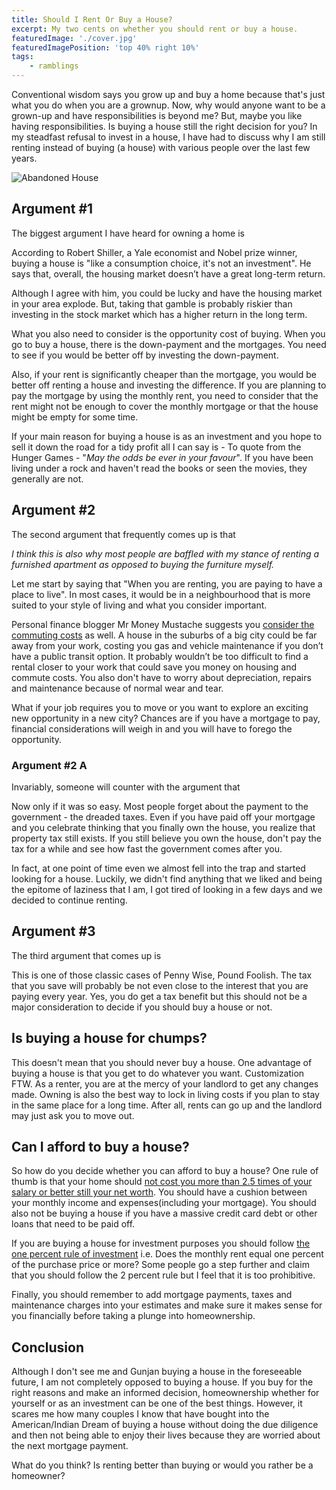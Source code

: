 ```yaml
---
title: Should I Rent Or Buy a House?
excerpt: My two cents on whether you should rent or buy a house.
featuredImage: './cover.jpg'
featuredImagePosition: 'top 40% right 10%'
tags:
    - ramblings
---
```


Conventional wisdom says you grow up and buy a home because that's just what you do when you are a grownup. Now, why
would anyone want to be a grown-up and have responsibilities is beyond me? But, maybe you like having responsibilities.
Is buying a house still the right decision for you? In my steadfast refusal to invest in a house, I have had to discuss
why I am still renting instead of buying (a house) with various people over the last few years.

![Abandoned House](./cover.jpg)

## Argument #1

The biggest argument I have heard for owning a home is

<Quote quote="It's an investement." />

According to Robert Shiller, a Yale economist and Nobel prize winner, buying a house is "like a consumption choice, it's
not an investment". He says that, overall, the housing market doesn’t have a great long-term return.

Although I agree with him, you could be lucky and have the housing market in your area explode. But, taking that gamble
is probably riskier than investing in the stock market which has a higher return in the long term.

What you also need to consider is the opportunity cost of buying. When you go to buy a house, there is the down-payment
and the mortgages. You need to see if you would be better off by investing the down-payment.

Also, if your rent is significantly cheaper than the mortgage, you would be better off renting a house and investing the
difference. If you are planning to pay the mortgage by using the monthly rent, you need to consider that the rent might
not be enough to cover the monthly mortgage or that the house might be empty for some time.

If your main reason for buying a house is as an investment and you hope to sell it down the road for a tidy profit all I
can say is - To quote from the Hunger Games - "_May the odds be ever in your favour_". If you have been living under a
rock and haven't read the books or seen the movies, they generally are not.

## Argument #2

The second argument that frequently comes up is that

<Quote quote="When you rent, you own nothing. When you buy, you eventually own the house." />

_I think this is also why most people are baffled with my stance of renting a furnished apartment as opposed to buying
the furniture myself._

Let me start by saying that "When you are renting, you are paying to have a place to live". In most cases, it would be
in a neighbourhood that is more suited to your style of living and what you consider important.

Personal finance blogger Mr Money Mustache suggests you
[consider the commuting costs](http://www.mrmoneymustache.com/2015/07/27/rent-vs-buy/) as well. A house in the suburbs
of a big city could be far away from your work, costing you gas and vehicle maintenance if you don’t have a public
transit option. It probably wouldn’t be too difficult to find a rental closer to your work that could save you money on
housing and commute costs. You also don't have to worry about depreciation, repairs and maintenance because of normal
wear and tear.

What if your job requires you to move or you want to explore an exciting new opportunity in a new city? Chances are if
you have a mortgage to pay, financial considerations will weigh in and you will have to forego the opportunity.

### Argument #2 A

Invariably, someone will counter with the argument that

<Quote quote="But Ankur, if you buy a house, you will eventually pay it off and it will be yours." />

Now only if it was so easy. Most people forget about the payment to the government - the dreaded taxes. Even if you have
paid off your mortgage and you celebrate thinking that you finally own the house, you realize that property tax still
exists. If you still believe you own the house, don't pay the tax for a while and see how fast the government comes
after you.

In fact, at one point of time even we almost fell into the trap and started looking for a house. Luckily, we didn't find
anything that we liked and being the epitome of laziness that I am, I got tired of looking in a few days and we decided
to continue renting.

## Argument #3

The third argument that comes up is

<Quote quote="You save on tax when you buy a house." />

This is one of those classic cases of Penny Wise, Pound Foolish. The tax that you save will probably be not even close
to the interest that you are paying every year. Yes, you do get a tax benefit but this should not be a major
consideration to decide if you should buy a house or not.

## Is buying a house for chumps?

This doesn't mean that you should never buy a house. One advantage of buying a house is that you get to do whatever you
want. Customization FTW. As a renter, you are at the mercy of your landlord to get any changes made. Owning is also the
best way to lock in living costs if you plan to stay in the same place for a long time. After all, rents can go up and
the landlord may just ask you to move out.

## Can I afford to buy a house?

So how do you decide whether you can afford to buy a house? One rule of thumb is that your home should
[not cost you more than 2.5 times of your salary or better still your net worth](http://www.mymoneyblog.com/4-different-rules-of-thumb-for-how-much-house-you-can-afford.html).
You should have a cushion between your monthly income and expenses(including your mortgage). You should also not be
buying a house if you have a massive credit card debt or other loans that need to be paid off.

If you are buying a house for investment purposes you should follow
[the one percent rule of investment](http://affordanything.com/2012/01/25/income-property/) i.e. Does the monthly rent
equal one percent of the purchase price or more? Some people go a step further and claim that you should follow the 2
percent rule but I feel that it is too prohibitive.

Finally, you should remember to add mortgage payments, taxes and maintenance charges into your estimates and make sure
it makes sense for you financially before taking a plunge into homeownership.

## Conclusion

Although I don't see me and Gunjan buying a house in the foreseeable future, I am not completely opposed to buying a
house. If you buy for the right reasons and make an informed decision, homeownership whether for yourself or as an
investment can be one of the best things. However, it scares me how many couples I know that have bought into the
American/Indian Dream of buying a house without doing the due diligence and then not being able to enjoy their lives
because they are worried about the next mortgage payment.

What do you think? Is renting better than buying or would you rather be a homeowner?
